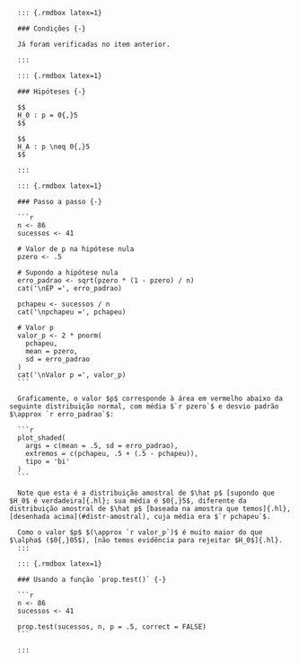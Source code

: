       ::: {.rmdbox latex=1}
      
      ### Condições {-}
      
      Já foram verificadas no item anterior.
      
      :::

      ::: {.rmdbox latex=1}
      
      ### Hipóteses {-}
      
      $$
      H_0 : p = 0{,}5
      $$
      
      $$
      H_A : p \neq 0{,}5
      $$
      
      :::

      ::: {.rmdbox latex=1}
   
      ### Passo a passo {-}
      
      ```r
      n <- 86
      sucessos <- 41

      # Valor de p na hipótese nula
      pzero <- .5
      
      # Supondo a hipótese nula
      erro_padrao <- sqrt(pzero * (1 - pzero) / n)
      cat('\nEP =', erro_padrao)
      
      pchapeu <- sucessos / n
      cat('\npchapeu =', pchapeu)
      
      # Valor p
      valor_p <- 2 * pnorm(
        pchapeu, 
        mean = pzero, 
        sd = erro_padrao
      )
      cat('\nValor p =', valor_p)
      ```
      
      Graficamente, o valor $p$ corresponde à área em vermelho abaixo da seguinte distribuição normal, com média $`r pzero`$ e desvio padrão $\approx `r erro_padrao`$:
      
      ```r
      plot_shaded(
        args = c(mean = .5, sd = erro_padrao),
        extremos = c(pchapeu, .5 + (.5 - pchapeu)),
        tipo = 'bi'
      )      
      ```
      
      Note que esta é a distribuição amostral de $\hat p$ [supondo que $H_0$ é verdadeira]{.hl}; sua média é $0{,}5$, diferente da distribuição amostral de $\hat p$ [baseada na amostra que temos]{.hl}, [desenhada acima](#distr-amostral), cuja média era $`r pchapeu`$.
      
      Como o valor $p$ $(\approx `r valor_p`)$ é muito maior do que $\alpha$ ($0{,}05$), [não temos evidência para rejeitar $H_0$]{.hl}.
      :::
      
      ::: {.rmdbox latex=1}
      
      ### Usando a função `prop.test()` {-}
      
      ```r
      n <- 86
      sucessos <- 41
      
      prop.test(sucessos, n, p = .5, correct = FALSE)
      ```
      
      :::
   
